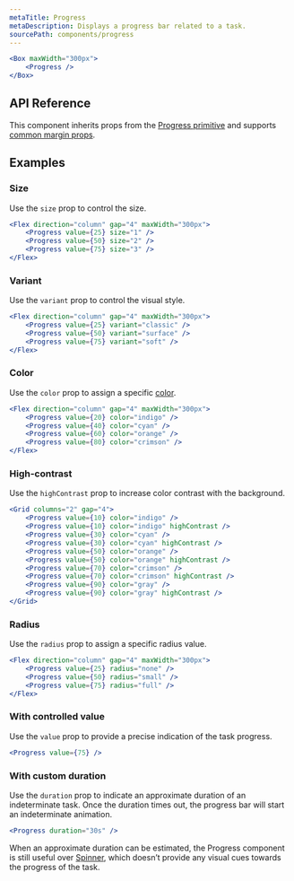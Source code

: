 ```yaml
---
metaTitle: Progress
metaDescription: Displays a progress bar related to a task.
sourcePath: components/progress
---
```


```jsx live=true
<Box maxWidth="300px">
	<Progress />
</Box>
```

## API Reference

This component inherits props from the [Progress primitive](/primitives/docs/components/progress) and supports [common margin props](/themes/docs/overview/layout#margin-props).

<ThemesPropsTable defs="progressPropDefs" />

## Examples

### Size

Use the `size` prop to control the size.

```jsx live=true
<Flex direction="column" gap="4" maxWidth="300px">
	<Progress value={25} size="1" />
	<Progress value={50} size="2" />
	<Progress value={75} size="3" />
</Flex>
```

### Variant

Use the `variant` prop to control the visual style.

```jsx live=true
<Flex direction="column" gap="4" maxWidth="300px">
	<Progress value={25} variant="classic" />
	<Progress value={50} variant="surface" />
	<Progress value={75} variant="soft" />
</Flex>
```

### Color

Use the `color` prop to assign a specific [color](/themes/docs/theme/color).

```jsx live=true
<Flex direction="column" gap="4" maxWidth="300px">
	<Progress value={20} color="indigo" />
	<Progress value={40} color="cyan" />
	<Progress value={60} color="orange" />
	<Progress value={80} color="crimson" />
</Flex>
```

### High-contrast

Use the `highContrast` prop to increase color contrast with the background.

```jsx live=true
<Grid columns="2" gap="4">
	<Progress value={10} color="indigo" />
	<Progress value={10} color="indigo" highContrast />
	<Progress value={30} color="cyan" />
	<Progress value={30} color="cyan" highContrast />
	<Progress value={50} color="orange" />
	<Progress value={50} color="orange" highContrast />
	<Progress value={70} color="crimson" />
	<Progress value={70} color="crimson" highContrast />
	<Progress value={90} color="gray" />
	<Progress value={90} color="gray" highContrast />
</Grid>
```

### Radius

Use the `radius` prop to assign a specific radius value.

```jsx live=true
<Flex direction="column" gap="4" maxWidth="300px">
	<Progress value={25} radius="none" />
	<Progress value={50} radius="small" />
	<Progress value={75} radius="full" />
</Flex>
```

### With controlled value

Use the `value` prop to provide a precise indication of the task progress.

```jsx live=true
<Progress value={75} />
```

### With custom duration

Use the `duration` prop to indicate an approximate duration of an indeterminate task. Once the duration times out, the progress bar will start an indeterminate animation.

```jsx live=true
<Progress duration="30s" />
```

When an approximate duration can be estimated, the Progress component is still useful over [Spinner](./spinner), which doesn’t provide any visual cues towards the progress of the task.
